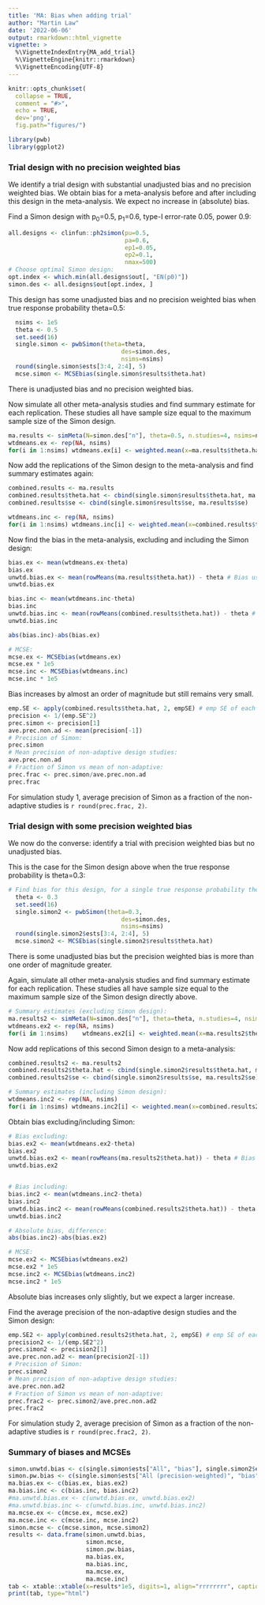 ```yaml
---
title: 'MA: Bias when adding trial'
author: "Martin Law"
date: '2022-06-06'
output: rmarkdown::html_vignette
vignette: >
  %\VignetteIndexEntry{MA_add_trial}
  %\VignetteEngine{knitr::rmarkdown}
  %\VignetteEncoding{UTF-8}
---
```


```r
knitr::opts_chunk$set(
  collapse = TRUE,
  comment = "#>",
  echo = TRUE,
  dev='png',
  fig.path="figures/")
```

```r
library(pwb)
library(ggplot2)
```

### Trial design with no precision weighted bias

We identify a trial design with substantial unadjusted bias and no precision weighted bias. We obtain bias for a meta-analysis before and after including this design in the meta-analysis. We expect no increase in (absolute) bias.


Find a Simon design with p~0~=0.5, p~1~=0.6, type-I error-rate 0.05, power
0.9:

```r
all.designs <- clinfun::ph2simon(pu=0.5,
                                 pa=0.6,
                                 ep1=0.05,
                                 ep2=0.1,
                                 nmax=500)
# Choose optimal Simon design:
opt.index <- which.min(all.designs$out[, "EN(p0)"])
simon.des <- all.designs$out[opt.index, ]
```


This design has some unadjusted bias and no precision weighted bias when true response probability theta=0.5:

```r
  nsims <- 1e5
  theta <- 0.5
  set.seed(16)
  single.simon <- pwbSimon(theta=theta,
                                des=simon.des,
                                nsims=nsims)
  round(single.simon$ests[3:4, 2:4], 5)
  mcse.simon <- MCSEbias(single.simon$results$theta.hat)
```

There is unadjusted bias and no precision weighted bias.


Now simulate all other meta-analysis studies and find summary estimate for each replication. These studies all have sample size equal to the maximum sample size of the Simon design.

```r
ma.results <- simMeta(N=simon.des["n"], theta=0.5, n.studies=4, nsims=nsims)
wtdmeans.ex <- rep(NA, nsims)
for(i in 1:nsims) wtdmeans.ex[i] <- weighted.mean(x=ma.results$theta.hat[i, ], w=1/ma.results$se[i, ]^2)

```
Now add the replications of the Simon design to the meta-analysis and find summary estimates again:

```r
combined.results <- ma.results
combined.results$theta.hat <- cbind(single.simon$results$theta.hat, ma.results$theta.hat)
combined.results$se <- cbind(single.simon$results$se, ma.results$se)

wtdmeans.inc <- rep(NA, nsims)
for(i in 1:nsims) wtdmeans.inc[i] <- weighted.mean(x=combined.results$theta.hat[i, ], w=1/combined.results$se[i, ]^2)
```

Now find the bias in the meta-analysis, excluding and including the Simon design:

```r
bias.ex <- mean(wtdmeans.ex-theta)
bias.ex
unwtd.bias.ex <- mean(rowMeans(ma.results$theta.hat)) - theta # Bias using simple mean of estimates
unwtd.bias.ex

bias.inc <- mean(wtdmeans.inc-theta)
bias.inc
unwtd.bias.inc <- mean(rowMeans(combined.results$theta.hat)) - theta # Bias using simple mean of estimates
unwtd.bias.inc

abs(bias.inc)-abs(bias.ex)

# MCSE:
mcse.ex <- MCSEbias(wtdmeans.ex)
mcse.ex * 1e5
mcse.inc <- MCSEbias(wtdmeans.inc)
mcse.inc * 1e5

```
Bias increases by almost an order of magnitude but still remains very small.

```r
emp.SE <- apply(combined.results$theta.hat, 2, empSE) # emp SE of each column
precision <- 1/(emp.SE^2)
prec.simon <- precision[1]
ave.prec.non.ad <- mean(precision[-1])
# Precision of Simon:
prec.simon
# Mean precision of non-adaptive design studies:
ave.prec.non.ad
# Fraction of Simon vs mean of non-adaptive:
prec.frac <- prec.simon/ave.prec.non.ad
prec.frac
```
For simulation study 1, average precision of Simon as a fraction of the non-adaptive studies is `r round(prec.frac, 2)`.

### Trial design with some precision weighted bias

We now do the converse: identify a trial with precision weighted bias but no unadjusted bias.

This is the case for the Simon design above when the true response probability is theta=0.3:

```r
# Find bias for this design, for a single true response probability theta:
  theta <- 0.3
  set.seed(16)
  single.simon2 <- pwbSimon(theta=0.3,
                                des=simon.des,
                                nsims=nsims)
  round(single.simon2$ests[3:4, 2:4], 5)
  mcse.simon2 <- MCSEbias(single.simon2$results$theta.hat)
```
There is some unadjusted bias but the precision weighted bias is more than one order of magnitude greater.


Again, simulate all other meta-analysis studies and find summary estimate for each replication. These studies all have sample size equal to the maximum sample size of the Simon design directly above.

```r
# Summary estimates (excluding Simon design):
ma.results2 <- simMeta(N=simon.des["n"], theta=theta, n.studies=4, nsims=nsims)
wtdmeans.ex2 <- rep(NA, nsims)
for(i in 1:nsims)    wtdmeans.ex2[i] <- weighted.mean(x=ma.results2$theta.hat[i, ], w=1/ma.results2$se[i, ]^2)

```

Now add replications of this second Simon design to a meta-analysis:

```r
combined.results2 <- ma.results2
combined.results2$theta.hat <- cbind(single.simon2$results$theta.hat, ma.results2$theta.hat)
combined.results2$se <- cbind(single.simon2$results$se, ma.results2$se)

# Summary estimates (including Simon design):
wtdmeans.inc2 <- rep(NA, nsims)
for(i in 1:nsims) wtdmeans.inc2[i] <- weighted.mean(x=combined.results2$theta.hat[i, ], w=1/combined.results2$se[i, ]^2)
```

Obtain bias excluding/including Simon:
```r
# Bias excluding:
bias.ex2 <- mean(wtdmeans.ex2-theta)
bias.ex2
unwtd.bias.ex2 <- mean(rowMeans(ma.results2$theta.hat)) - theta # Bias using simple mean of estimates
unwtd.bias.ex2


# Bias including:
bias.inc2 <- mean(wtdmeans.inc2-theta)
bias.inc2
unwtd.bias.inc2 <- mean(rowMeans(combined.results2$theta.hat)) - theta # Bias using simple mean of estimates
unwtd.bias.inc2

# Absolute bias, difference:
abs(bias.inc2)-abs(bias.ex2)

# MCSE:
mcse.ex2 <- MCSEbias(wtdmeans.ex2)
mcse.ex2 * 1e5
mcse.inc2 <- MCSEbias(wtdmeans.inc2)
mcse.inc2 * 1e5
```
Absolute bias increases only slightly, but we expect a larger increase.

Find the average precision of the non-adaptive design studies and the Simon design:

```r
emp.SE2 <- apply(combined.results2$theta.hat, 2, empSE) # emp SE of each column
precision2 <- 1/(emp.SE2^2)
prec.simon2 <- precision2[1]
ave.prec.non.ad2 <- mean(precision2[-1])
# Precision of Simon:
prec.simon2
# Mean precision of non-adaptive design studies:
ave.prec.non.ad2
# Fraction of Simon vs mean of non-adaptive:
prec.frac2 <- prec.simon2/ave.prec.non.ad2
prec.frac2
```

For simulation study 2, average precision of Simon as a fraction of the non-adaptive studies is `r round(prec.frac2, 2)`.

### Summary of biases and MCSEs


```r
simon.unwtd.bias <- c(single.simon$ests["All", "bias"], single.simon2$ests["All", "bias"])
simon.pw.bias <- c(single.simon$ests["All (precision-weighted)", "bias"], single.simon2$ests["All (precision-weighted)", "bias"])
ma.bias.ex <- c(bias.ex, bias.ex2)
ma.bias.inc <- c(bias.inc, bias.inc2)
#ma.unwtd.bias.ex <- c(unwtd.bias.ex, unwtd.bias.ex2)
#ma.unwtd.bias.inc <- c(unwtd.bias.inc, unwtd.bias.inc2) 
ma.mcse.ex <- c(mcse.ex, mcse.ex2)
ma.mcse.inc <- c(mcse.inc, mcse.inc2)
simon.mcse <- c(mcse.simon, mcse.simon2)
results <- data.frame(simon.unwtd.bias,
                      simon.mcse,
                      simon.pw.bias,
                      ma.bias.ex,
                      ma.bias.inc,
                      ma.mcse.ex,
                      ma.mcse.inc)
tab <- xtable::xtable(x=results*1e5, digits=1, align="rrrrrrrr", caption="Summary of results *1e5")
print(tab, type="html")
```

